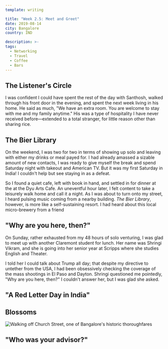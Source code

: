 ```yaml
---
template: writing

title: "Week 2.5: Meet and Greet"
date: 2019-08-14
city: Bangalore
country: IND

description: >-
tags:
  - Networking
  - Travel
  - Coffee
  - Bars
---
```


## The Listener's Circle

I was confident I could have spent the rest of the day with Santhosh, walked through his front door in the evening, and spent the next week living in his home. He said as much, "We have an extra room. You are welcome to stay with me and my family anytime." His was a type of hospitality I have never received before—extended to a total stranger, for little reason other than sharing rice.

## The Bier Library

On the weekend, I was two for two in terms of showing up solo and leaving with either my drinks or meal payed for. I had already amassed a sizable amount of new contacts, I was ready to give myself the break and spend Saturday night with takeout and American TV. But it was my first Saturday in India! I couldn't help but see staying in as a defeat.

So I found a quiet cafe, left with book in hand, and settled in for dinner at the at the Dyu Arts Cafe. An uneventful hour later, I felt content to take a leisurely walk home and call it a night. As I was about to turn onto my street, I heard pulsing music coming from a nearby building. _The Bier Library_, however, is more like a self-sustaining resort. I had heard about this local micro-brewery from a friend

## "Why are you here, then?"

On Sunday, rather exhausted from my 48 hours of solo venturing, I was glad to meet up with another Claremont student for lunch. Her name was Shringi Vikram, and she is going into her senior year at Scripps where she studies English and Theater.

I told her I could talk about Trump all day; that despite my directive to untether from the USA, I had been obsessively checking the coverage of the mass shootings in El Paso and Dayton. Shringi questioned me pointedly, "Why are you here, then?" I couldn't answer her, but I was glad she asked.

## "A Red Letter Day in India"

## Blossoms

![Walking off Church Street, one of Bangalore's historic thoroughfares](../images/IMG_9078.jpg)

## "Who was your advisor?"